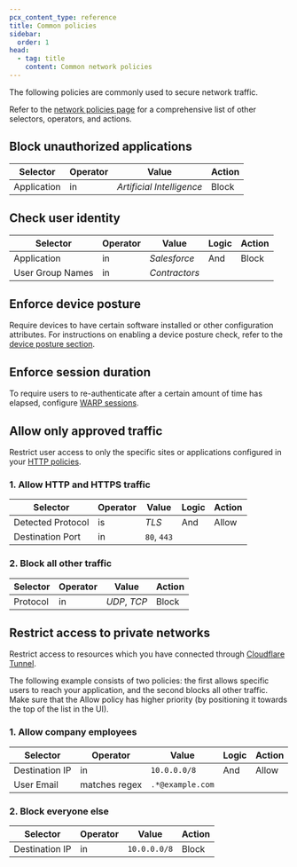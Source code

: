```yaml
---
pcx_content_type: reference
title: Common policies
sidebar:
  order: 1
head:
  - tag: title
    content: Common network policies
---
```



The following policies are commonly used to secure network traffic.

Refer to the [network policies page](/cloudflare-one/policies/gateway/network-policies/) for a comprehensive list of other selectors, operators, and actions.

## Block unauthorized applications

<Render file="gateway/policies/block-applications" product="cloudflare-one" />

| Selector    | Operator | Value                     | Action |
| ----------- | -------- | ------------------------- | ------ |
| Application | in       | _Artificial Intelligence_ | Block  |

## Check user identity

<Render file="gateway/policies/check-user-identity" />

| Selector         | Operator | Value         | Logic | Action |
| ---------------- | -------- | ------------- | ----- | ------ |
| Application      | in       | _Salesforce_  | And   | Block  |
| User Group Names | in       | _Contractors_ |       |        |

## Enforce device posture

Require devices to have certain software installed or other configuration attributes. For instructions on enabling a device posture check, refer to the [device posture section](/cloudflare-one/identity/devices/).

<Render file="gateway/policies/enforce-device-posture" />

## Enforce session duration

To require users to re-authenticate after a certain amount of time has elapsed, configure [WARP sessions](/cloudflare-one/connections/connect-devices/warp/configure-warp/warp-sessions/).

## Allow only approved traffic

Restrict user access to only the specific sites or applications configured in your [HTTP policies](/cloudflare-one/policies/gateway/http-policies/).

### 1. Allow HTTP and HTTPS traffic

| Selector          | Operator | Value       | Logic | Action |
| ----------------- | -------- | ----------- | ----- | ------ |
| Detected Protocol | is       | _TLS_       | And   | Allow  |
| Destination Port  | in       | `80`, `443` |       |        |

### 2. Block all other traffic

| Selector | Operator | Value        | Action |
| -------- | -------- | ------------ | ------ |
| Protocol | in       | _UDP_, _TCP_ | Block  |

## Restrict access to private networks

Restrict access to resources which you have connected through [Cloudflare Tunnel](/cloudflare-one/connections/connect-networks/).

The following example consists of two policies: the first allows specific users to reach your application, and the second blocks all other traffic. Make sure that the Allow policy has higher priority (by positioning it towards the top of the list in the UI).

### 1. Allow company employees

| Selector       | Operator      | Value            | Logic | Action |
| -------------- | ------------- | ---------------- | ----- | ------ |
| Destination IP | in            | `10.0.0.0/8`     | And   | Allow  |
| User Email     | matches regex | `.*@example.com` |       |        |

### 2. Block everyone else

| Selector       | Operator | Value        | Action |
| -------------- | -------- | ------------ | ------ |
| Destination IP | in       | `10.0.0.0/8` | Block  |
